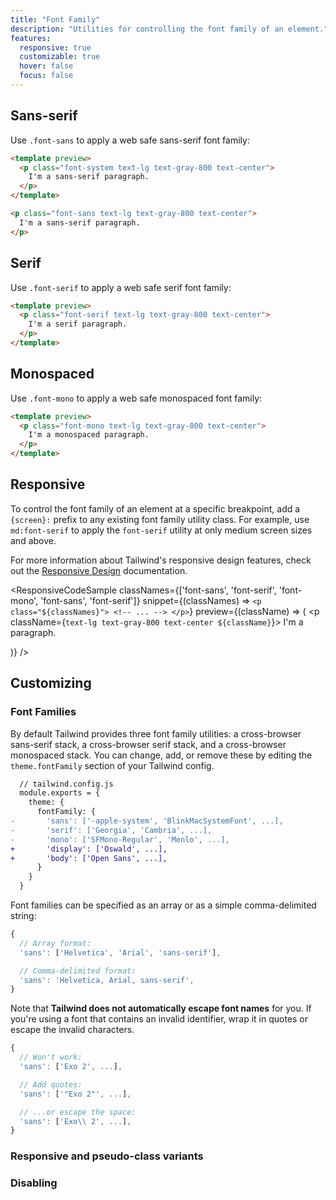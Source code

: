 ```yaml
---
title: "Font Family"
description: "Utilities for controlling the font family of an element."
features:
  responsive: true
  customizable: true
  hover: false
  focus: false
---
```




## Sans-serif

Use `.font-sans` to apply a web safe sans-serif font family:

```html
<template preview>
  <p class="font-system text-lg text-gray-800 text-center">
    I'm a sans-serif paragraph.
  </p>
</template>

<p class="font-sans text-lg text-gray-800 text-center">
  I'm a sans-serif paragraph.
</p>
```

## Serif

Use `.font-serif` to apply a web safe serif font family:

```html
<template preview>
  <p class="font-serif text-lg text-gray-800 text-center">
    I'm a serif paragraph.
  </p>
</template>
```

## Monospaced

Use `.font-mono` to apply a web safe monospaced font family:

```html
<template preview>
  <p class="font-mono text-lg text-gray-800 text-center">
    I'm a monospaced paragraph.
  </p>
</template>
```

## Responsive

To control the font family of an element at a specific breakpoint, add a `{screen}:` prefix to any existing font family utility class. For example, use `md:font-serif` to apply the `font-serif` utility at only medium screen sizes and above.

For more information about Tailwind's responsive design features, check out the [Responsive Design](/docs/responsive-design) documentation.

<ResponsiveCodeSample
  classNames={['font-sans', 'font-serif', 'font-mono', 'font-sans', 'font-serif']}
  snippet={(classNames) => `
    <p class="${classNames}">
      <!-- ... -->
    </p>
  `}
  preview={(className) => (
    <p className={`text-lg text-gray-800 text-center ${className}`}>
      I'm a paragraph.
    </p>
  )}
/>

## Customizing

### Font Families

By default Tailwind provides three font family utilities: a cross-browser sans-serif stack, a cross-browser serif stack, and a cross-browser monospaced stack. You can change, add, or remove these by editing the `theme.fontFamily` section of your Tailwind config.

```diff
  // tailwind.config.js
  module.exports = {
    theme: {
      fontFamily: {
-       'sans': ['-apple-system', 'BlinkMacSystemFont', ...],
-       'serif': ['Georgia', 'Cambria', ...],
-       'mono': ['SFMono-Regular', 'Menlo', ...],
+       'display': ['Oswald', ...],
+       'body': ['Open Sans', ...],
      }
    }
  }
```

Font families can be specified as an array or as a simple comma-delimited string:

```js
{
  // Array format:
  'sans': ['Helvetica', 'Arial', 'sans-serif'],

  // Comma-delimited format:
  'sans': 'Helvetica, Arial, sans-serif',
}
```

Note that **Tailwind does not automatically escape font names** for you. If you're using a font that contains an invalid identifier, wrap it in quotes or escape the invalid characters.

```js
{
  // Won't work:
  'sans': ['Exo 2', ...],

  // Add quotes:
  'sans': ['"Exo 2"', ...],

  // ...or escape the space:
  'sans': ['Exo\\ 2', ...],
}

```

### Responsive and pseudo-class variants

<Variants plugin="fontFamily" />

### Disabling

<Disabling plugin="fontFamily" />
